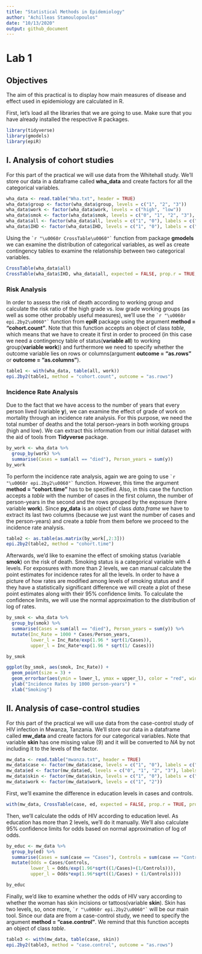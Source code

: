```yaml
---
title: "Statistical Methods in Epidemiology"
author: "Achilleas Stamoulopoulos"
date: "10/13/2020"
output: github_document
---
```

# Lab 1
## Objectives

The aim of this practical is to display how main measures of disease and effect used in epidemiology are calculated in R.

First, let's load all the libraries that we are going to use. Make sure that you have already installed the respective R packages.

```r
library(tidyverse)
library(gmodels)
library(epiR)
```


## I. Analysis of cohort studies

For this part of the practical we will use data from the Whitehall study. We'll store our data in a dataframe called **wha_data** and create factors for all the categorical variables.

```r
wha_data <- read.table("Wha.txt", header = TRUE)
wha_data$group <- factor(wha_data$group, levels = c("1", "2", "3"))
wha_data$work <- factor(wha_data$work, levels = c("high", "low"))
wha_data$smok <- factor(wha_data$smok, levels = c("0", "1", "2", "3"), labels = c("never", "former", "0-19", ">= 20"))
wha_data$all <- factor(wha_data$all, levels = c("1", "0"), labels = c("died", "alive"))
wha_data$IHD <- factor(wha_data$IHD, levels = c("1", "0"), labels = c("IHD", "Other_cause"))

```

Using the `` `r "\u0060r CrossTable\u0060"` `` function from package **gmodels** we can examine the distribution of categorical variables, as well as create contingency tables to examine the relationship between two categorical variables.

```r
CrossTable(wha_data$all)
CrossTable(wha_data$IHD, wha_data$all, expected = FALSE, prop.r = TRUE, prop.c = TRUE, prop.t = FALSE, prop.chisq = FALSE, dnn = c("Cause of death", "Status"))
```

### Risk Analysis


In order to assess the risk of death according to working group and calculate the risk ratio of the high grade vs. low grade working groups (as well as some other probably useful measures), we'll use the `` `r "\u0060r epi.2by2\u0060"` `` function from **epiR** package using the argument **method = "cohort.count"**. Note that this function accepts an object of class *table*, which means that we have to create it first in order to proceed (in this case we need a contingency table of status(**variable all**) to working group(**variable work**)) and furthermore we need to specify whether the outcome variable lies on rows or columns(argument **outcome = "as.rows"** or **outcome = "as.columns"**).

```r
table1 <- with(wha_data, table(all, work))
epi.2by2(table1, method = "cohort.count", outcome = "as.rows")
```

### Incidence Rate Analysis


Due to the fact that we have access to the number of years that every person lived (variable **y**), we can examine the effect of grade of work on mortality through an incidence rate analysis. For this purpose, we need the total number of deaths and the total person-years in both working groups (high and low). We can extract this information from our initial dataset with the aid of tools from **Tidyverse** package.

```r
by_work <- wha_data %>%
  group_by(work) %>%
  summarise(Cases = sum(all == "died"), Person_years = sum(y))
by_work
```

To perform the incidence rate analysis, again we are going to use `` `r "\u0060r epi.2by2\u0060"` `` function. However, this time the argument **method = "cohort.time"** has to be specified. Also, in this case the function accepts a *table* with the number of cases in the first column, the number of person-years in the second and the rows grouped by the exposure (here variable **work**). Since **py_data** is an object of class *data.frame* we have to extract its last two columns (because we just want the number of cases and the person-years) and create a *table* from them before we proceed to the incidence rate analysis.

```r
table2 <- as.table(as.matrix(by_work[,2:3]))
epi.2by2(table2, method = "cohort.time")
```


Afterwards, we'd like to examine the effect of smoking status (variable **smok**) on the risk of death. Smoking status is a categorical variable with 4 levels. For exposures with more than 2 levels, we can manual calculate the point estimates for incidence rates for all the levels. In order to have a picture of how rates are modified among levels of smoking status and if they have a statistically significant difference we will create a plot of these point estimates along with their 95% confidence limits. To calculate the confidence limits, we will use the normal approximation to the distribution of log of rates.

```r
by_smok <- wha_data %>%
  group_by(smok) %>%
  summarise(Cases = sum(all == "died"), Person_years = sum(y)) %>% 
  mutate(Inc_Rate = 1000 * Cases/Person_years, 
         lower_l = Inc_Rate/exp(1.96 * sqrt(1/Cases)), 
         upper_l = Inc_Rate*exp(1.96 * sqrt(1/ Cases)))

by_smok

ggplot(by_smok, aes(smok, Inc_Rate)) + 
  geom_point(size = 3) + 
  geom_errorbar(aes(ymin = lower_l, ymax = upper_l), color = "red", width = 0.5) +
  ylab("Incidence Rates by 1000 person-years") +
  xlab("Smoking")
```


## II. Analysis of case-control studies

For this part of the practical we will use data from the case-control study of HIV infection in Mwanza, Tanzania. We'll store our data in a dataframe called **mw_data** and create factors for our categorical variables. Note that variable **skin** has one missing value (9) and it will be converted to *NA* by not including it to the levels of the factor.

```r
mw_data <- read.table("mwanza.txt", header = TRUE)
mw_data$case <- factor(mw_data$case, levels = c("1", "0"), labels = c("Cases", "Controls"))
mw_data$ed <- factor(mw_data$ed, levels = c("0", "1", "2", "3"), labels = c("none", "elementary", "medium", "high"))
mw_data$skin <- factor(mw_data$skin, levels = c("1", "0"), labels = c("yes", "no"))
mw_data$work <- factor(mw_data$work, levels = c("1", "2"))
```


First, we'll examine the difference in education levels in cases and controls.

```r
with(mw_data, CrossTable(case, ed, expected = FALSE, prop.r = TRUE, prop.c = TRUE, prop.t = FALSE, prop.chisq = FALSE, dnn = c("HIV", "Education")))
```

Then, we'll calculate the odds of HIV according to education level. As education has more than 2 levels, we'll do it manually. We'll also calculate 95% confidence limits for odds based on normal approximation of log of odds.

```r
by_educ <- mw_data %>% 
  group_by(ed) %>% 
  summarise(Cases = sum(case == "Cases"), Controls = sum(case == "Controls")) %>% 
  mutate(Odds = Cases/Controls, 
         lower_l = Odds/exp(1.96*sqrt((1/Cases)+(1/Controls))), 
         upper_l = Odds*exp(1.96*sqrt((1/Cases) + (1/Controls))))

by_educ
```

Finally, we'd like to examine whether the odds of HIV vary according to whether the woman has skin incisions or tattoos(variable **skin**). Skin has two levels, so, once more, `` `r "\u0060r epi.2by2\u0060"` `` will be our main tool. Since our data are from a case-control study, we need to specify the argument **method = "case.control"**. We remind that this function accepts an object of class *table*.

```r
table3 <- with(mw_data, table(case, skin))
epi.2by2(table3, method = "case.control", outcome = "as.rows")
```


